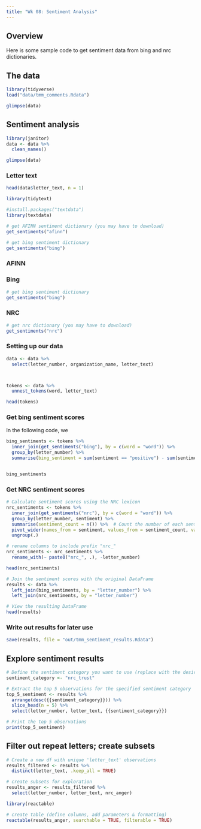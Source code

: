```yaml
---
title: "Wk 08: Sentiment Analysis"
---
```


## Overview

Here is some sample code to get sentiment data from bing and nrc dictionaries. 


## The data

```r
library(tidyverse)
load("data/tmm_comments.Rdata")

glimpse(data)
```

## Sentiment analysis 

```r
library(janitor)
data <- data %>%
  clean_names()

glimpse(data)
```

### Letter text

```r
head(data$letter_text, n = 1)
```

```r
library(tidytext)

#install.packages("textdata")
library(textdata)

# get AFINN sentiment dictionary (you may have to download)
get_sentiments("afinn")

# get bing sentiment dictionary
get_sentiments("bing")


```

### AFINN


### Bing

```r
# get bing sentiment dictionary
get_sentiments("bing")

```


### NRC

```r
# get nrc dictionary (you may have to download)
get_sentiments("nrc")
```

### Setting up our data

```r
data <- data %>%
  select(letter_number, organization_name, letter_text)




```

```r
tokens <- data %>%
  unnest_tokens(word, letter_text)

head(tokens)
```
### Get bing sentiment scores

In the following code, we

```r
bing_sentiments <- tokens %>%
  inner_join(get_sentiments("bing"), by = c(word = "word")) %>%
  group_by(letter_number) %>%
  summarise(bing_sentiment = sum(sentiment == "positive") - sum(sentiment == "negative"))


bing_sentiments


```

### Get NRC sentiment scores

```r
# Calculate sentiment scores using the NRC lexicon
nrc_sentiments <- tokens %>%
  inner_join(get_sentiments("nrc"), by = c(word = "word")) %>%
  group_by(letter_number, sentiment) %>%
  summarise(sentiment_count = n()) %>%  # Count the number of each sentiment
  pivot_wider(names_from = sentiment, values_from = sentiment_count, values_fill = 0) %>%
  ungroup(.)

# rename columns to include prefix "nrc_"
nrc_sentiments <- nrc_sentiments %>%
  rename_with(~ paste0("nrc_", .), -letter_number)

head(nrc_sentiments)
```

```r
# Join the sentiment scores with the original DataFrame
results <- data %>%
  left_join(bing_sentiments, by = "letter_number") %>%
  left_join(nrc_sentiments, by = "letter_number")

# View the resulting DataFrame
head(results)

```
### Write out results for later use
```r
save(results, file = "out/tmm_sentiment_results.Rdata")
```

## Explore sentiment results

```r
# Define the sentiment category you want to use (replace with the desired category)
sentiment_category <- "nrc_trust"

# Extract the top 5 observations for the specified sentiment category
top_5_sentiment <- results %>%
  arrange(desc({{sentiment_category}})) %>%
  slice_head(n = 5) %>%
  select(letter_number, letter_text, {{sentiment_category}})

# Print the top 5 observations
print(top_5_sentiment)

```

## Filter out repeat letters; create subsets

```r
# Create a new df with unique 'letter_text' observations
results_filtered <- results %>%
  distinct(letter_text, .keep_all = TRUE)

# create subsets for exploration
results_anger <- results_filtered %>%
  select(letter_number, letter_text, nrc_anger)
```

```r
library(reactable)

# create table (define columns, add parameters & formatting)
reactable(results_anger, searchable = TRUE, filterable = TRUE)
```


